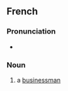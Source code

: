 ==French==

===Pronunciation===
* {{fr-muteh}} {{fr-IPA}}

===Noun===
{{fr-noun|m|head=[[homme]] [[d']][[affaires]]|hommes d'affaires|f=femme d'affaires}}

# a [[businessman]]